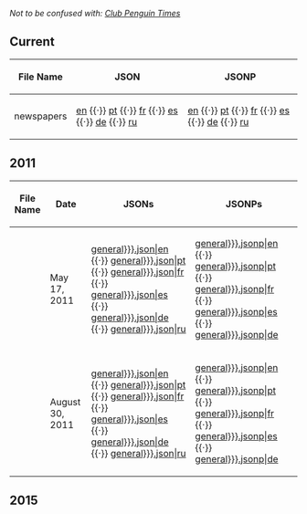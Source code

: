 ''Not to be confused with: [[Club Penguin Times]]''
==Current==
{| class="wikitable sortable plainlinks"
! File Name
! JSON
! JSONP
|-
| newspapers || [http://cdn.clubpenguin.com/play/en/web_service/game_configs/newspapers.json en] {{·}} [http://cdn.clubpenguin.com/play/pt/web_service/game_configs/newspapers.json pt] {{·}} [http://cdn.clubpenguin.com/play/fr/web_service/game_configs/newspapers.json fr] {{·}} [http://cdn.clubpenguin.com/play/es/web_service/game_configs/newspapers.json es] {{·}} [http://cdn.clubpenguin.com/play/de/web_service/game_configs/newspapers.json de] {{·}} [http://cdn.clubpenguin.com/play/ru/web_service/game_configs/newspapers.json ru] || [http://cdn.clubpenguin.com/play/en/web_service/game_configs/newspapers.jsonp en] {{·}} [http://cdn.clubpenguin.com/play/pt/web_service/game_configs/newspapers.jsonp pt] {{·}} [http://cdn.clubpenguin.com/play/fr/web_service/game_configs/newspapers.jsonp fr] {{·}} [http://cdn.clubpenguin.com/play/es/web_service/game_configs/newspapers.jsonp es] {{·}} [http://cdn.clubpenguin.com/play/de/web_service/game_configs/newspapers.jsonp de] {{·}} [http://cdn.clubpenguin.com/play/ru/web_service/game_configs/newspapers.jsonp ru]
|}
==2011==
{| class="wikitable sortable plainlinks"
! File Name
! Date
! JSONs
! JSONPs
|-
|{{{title|general}}} || May 17, 2011 || [[Media:GameConfigsEN2011May17{{{title|general}}}.json|en]] {{·}} [[Media:GameConfigsPT2011May17{{{title|general}}}.json|pt]] {{·}} [[Media:GameConfigsFR2011May17{{{title|general}}}.json|fr]] {{·}} [[Media:GameConfigsES2011May17{{{title|general}}}.json|es]] {{·}} [[Media:GameConfigsDE2011May17{{{title|general}}}.json|de]] {{·}} [[Media:GameConfigsRU2011May17{{{title|general}}}.json|ru]] || [[Media:GameConfigsEN2011May17{{{title|general}}}.jsonp|en]] {{·}} [[Media:GameConfigsPT2011May17{{{title|general}}}.jsonp|pt]] {{·}} [[Media:GameConfigsFR2011May17{{{title|general}}}.jsonp|fr]] {{·}} [[Media:GameConfigsES2011May17{{{title|general}}}.jsonp|es]] {{·}} [[Media:GameConfigsDE2011May17{{{title|general}}}.jsonp|de]]
|-
|{{{title|general}}} || August 30, 2011 || [[Media:GameConfigsEN2011Aug30{{{title|general}}}.json|en]] {{·}} [[Media:GameConfigsPT2011Aug30{{{title|general}}}.json|pt]] {{·}} [[Media:GameConfigsFR2011Aug30{{{title|general}}}.json|fr]] {{·}} [[Media:GameConfigsES2011Aug30{{{title|general}}}.json|es]] {{·}} [[Media:GameConfigsDE2011Aug30{{{title|general}}}.json|de]] {{·}} [[Media:GameConfigsRU2011Aug30{{{title|general}}}.json|ru]] || [[Media:GameConfigsEN2011Aug30{{{title|general}}}.jsonp|en]] {{·}} [[Media:GameConfigsPT2011Aug30{{{title|general}}}.jsonp|pt]] {{·}} [[Media:GameConfigsFR2011Aug30{{{title|general}}}.jsonp|fr]] {{·}} [[Media:GameConfigsES2011Aug30{{{title|general}}}.jsonp|es]] {{·}} [[Media:GameConfigsDE2011Aug30{{{title|general}}}.jsonp|de]]
|}

==2015==
{{2015GameConfigs|title=newspapers}}
